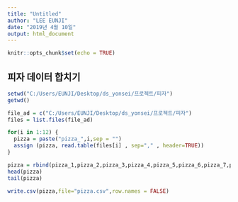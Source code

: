 ```yaml
---
title: "Untitled"
author: "LEE EUNJI"
date: "2019년 4월 10일"
output: html_document
---
```


```r
knitr::opts_chunk$set(echo = TRUE)
```

## 피자 데이터 합치기
``` r
setwd("C:/Users/EUNJI/Desktop/ds_yonsei/프로젝트/피자")
getwd()

file_ad = c("C:/Users/EUNJI/Desktop/ds_yonsei/프로젝트/피자")
files = list.files(file_ad)

for(i in 1:12) { 
  pizza = paste("pizza_",i,sep = "")
  assign (pizza, read.table(files[i] , sep="," , header=TRUE)) 
}

pizza = rbind(pizza_1,pizza_2,pizza_3,pizza_4,pizza_5,pizza_6,pizza_7,pizza_8,pizza_9,pizza_10,pizza_11,pizza_12)
head(pizza)
tail(pizza)

write.csv(pizza,file="pizza.csv",row.names = FALSE)
```